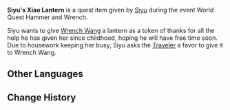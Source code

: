 {{Item Infobox
|id           = 100729
|image        = Item Xiao Lantern.png
|type         = Quest Items
|description  = A [[Xiao Lantern]] given to [[Wrench Wang]] by [[Siyu]] as a gift.
|source1      = Given during [[Lantern Rite Tales/Hammer and Wrench|Hammer and Wrench]]
}}
'''Siyu's Xiao Lantern''' is a quest item given by [[Siyu]] during the event World Quest Hammer and Wrench.

Siyu wants to give [[Wrench Wang]] a lantern as a token of thanks for all the help he has given her since childhood, hoping he will have free time soon. Due to housework keeping her busy, Siyu asks the [[Traveler]] a favor to give it to Wrench Wang.

==Other Languages==
{{Other Languages
|default_hidden = 1
|en      = Siyu's Xiao Lantern
|zhs     = 思妤的霄灯
|zhs_rm  = Sīyú de Xiāodēng
|zht     = 思妤的霄燈
|zht_rm  = Sīyú de Xiāodēng
|ja      = 思妤の霄灯
|ja_rm   = Shiyo no Shoutou{{Assumed}}
|ko      = 사여의 소등
|ko_rm   = Sayeo-ui Sodeung
|es      = Linterna celeste de Siyu
|fr      = Lanterne céleste de Sishu
|ru      = Небесный фонарь Сы Юй
|th      = โคม Xiao ของ Siyu
|th_rm   = Khom Xiao khong Siyu
|vi      = Đèn Tiêu Của Siyu
|de      = Siyus Laterne
|id      = Lentera Xiao Milik Siyu
|pt      = Lanterna Celeste de Siyu
|tr      = Siyu'nun Xiao Feneri
|it      = Lanterna Xiao di Siyu
}}

==Change History==
{{Change History|1.3}}